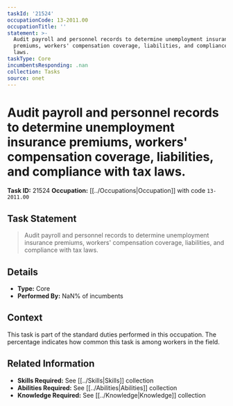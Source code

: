 ```yaml
---
taskId: '21524'
occupationCode: 13-2011.00
occupationTitle: ''
statement: >-
  Audit payroll and personnel records to determine unemployment insurance
  premiums, workers' compensation coverage, liabilities, and compliance with tax
  laws.
taskType: Core
incumbentsResponding: .nan
collection: Tasks
source: onet
---
```

# Audit payroll and personnel records to determine unemployment insurance premiums, workers' compensation coverage, liabilities, and compliance with tax laws.

**Task ID:** 21524
**Occupation:** [[../Occupations|Occupation]] with code `13-2011.00`

## Task Statement

> Audit payroll and personnel records to determine unemployment insurance premiums, workers' compensation coverage, liabilities, and compliance with tax laws.

## Details

- **Type:** Core
- **Performed By:** NaN% of incumbents

## Context

This task is part of the standard duties performed in this occupation. The percentage indicates how common this task is among workers in the field.

## Related Information

- **Skills Required:** See [[../Skills|Skills]] collection
- **Abilities Required:** See [[../Abilities|Abilities]] collection
- **Knowledge Required:** See [[../Knowledge|Knowledge]] collection
